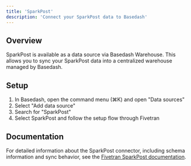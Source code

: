 ```yaml
---
title: 'SparkPost'
description: 'Connect your SparkPost data to Basedash'
---
```


## Overview

SparkPost is available as a data source via Basedash Warehouse. This allows you to sync your SparkPost data into a centralized warehouse managed by Basedash.

## Setup

1. In Basedash, open the command menu (⌘K) and open "Data sources"
2. Select "Add data source"
3. Search for "SparkPost"
4. Select SparkPost and follow the setup flow through Fivetran

## Documentation

For detailed information about the SparkPost connector, including schema information and sync behavior, see the [Fivetran SparkPost documentation](https://fivetran.com/docs/connectors/applications/sparkpost).
